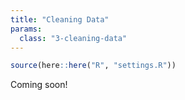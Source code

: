 ```yaml
---
title: "Cleaning Data"
params:
  class: "3-cleaning-data"
---
```


```r
source(here::here("R", "settings.R"))
```

Coming soon!
